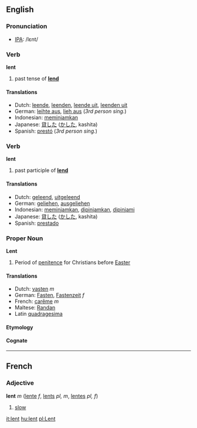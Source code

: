 ==English==
=== Pronunciation ===
*[[w:IPA|IPA]]: /lεnt/

=== Verb ===
'''lent'''

# past tense of '''[[lend]]'''

==== Translations ====
*Dutch: [[leende]], [[leenden]], [[leende uit]], [[leenden uit]]
*German: [[leihte aus]], [[lieh aus]] (''3rd person sing.'')
*Indonesian: [[pinjam|meminjamkan]]
*Japanese: [[貸した]] ([[かした]], kashita)
*Spanish: [[prestó]] (''3rd person sing.'')

=== Verb ===
'''lent'''

# past participle of '''[[lend]]'''

==== Translations ====
*Dutch: [[geleend]], [[uitgeleend]]
*German: [[geliehen]], [[ausgeliehen]]
*Indonesian: [[pinjam|meminjamkan]], [[pinjam|dipinjamkan]], [[pinjam|dipinjami]]
*Japanese: [[貸した]] ([[かした]], kashita)
*Spanish: [[prestado]]

=== Proper Noun ===
'''Lent''' <!-- capitalized, but is it a proper noun? Yes, like Christmas -->

# Period of [[penitence]] for Christians before [[Easter]]

==== Translations ====
*Dutch: [[vasten]] ''m''
*German: [[Fasten]], [[Fastenzeit]] ''f''
*French: [[carême]] ''m''
*Maltese: [[Randan]]<!-- capitalization? -->
*Latin [[quadragesima]]

==== Etymology ====

====Cognate====


----

==French==
=== Adjective ===
'''lent''' ''m'' ([[lente]] ''f'', [[lents]] ''pl, m'', [[lentes]] ''pl, f'')

# [[slow]]

[[it:lent]]
[[hu:lent]]
[[pl:Lent]]